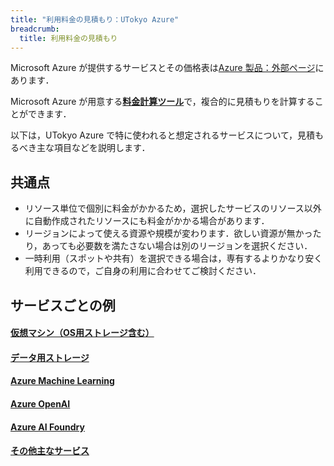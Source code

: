 ```yaml
---
title: "利用料金の見積もり：UTokyo Azure"
breadcrumb:
  title: 利用料金の見積もり
---
```



Microsoft Azure が提供するサービスとその価格表は[Azure 製品：外部ページ](https://azure.microsoft.com/ja-jp/products/)にあります．

Microsoft Azure が用意する[**料金計算ツール**](https://azure.microsoft.com/ja-jp/pricing/calculator/)で，複合的に見積もりを計算することができます．

以下は，UTokyo Azure で特に使われると想定されるサービスについて，見積もるべき主な項目などを説明します．

## 共通点
- リソース単位で個別に料金がかかるため，選択したサービスのリソース以外に自動作成されたリソースにも料金がかかる場合があります．
- リージョンによって使える資源や規模が変わります．欲しい資源が無かったり，あっても必要数を満たさない場合は別のリージョンを選択ください．
- 一時利用（スポットや共有）を選択できる場合は，専有するよりかなり安く利用できるので，ご自身の利用に合わせてご検討ください．

## サービスごとの例
#### [**仮想マシン（OS用ストレージ含む）**](/research_computing/utokyo_azure/price/vm.mdx)
#### [**データ用ストレージ**](/research_computing/utokyo_azure/price/storate.mdx)
#### [**Azure Machine Learning**](/research_computing/utokyo_azure/price/aml.mdx)
#### [**Azure OpenAI**](/research_computing/utokyo_azure/price/aoi.mdx)
#### [**Azure AI Foundry**](/research_computing/utokyo_azure/price/aaf.mdx)
#### [**その他主なサービス**](/research_computing/utokyo_azure/price/etc.mdx)
